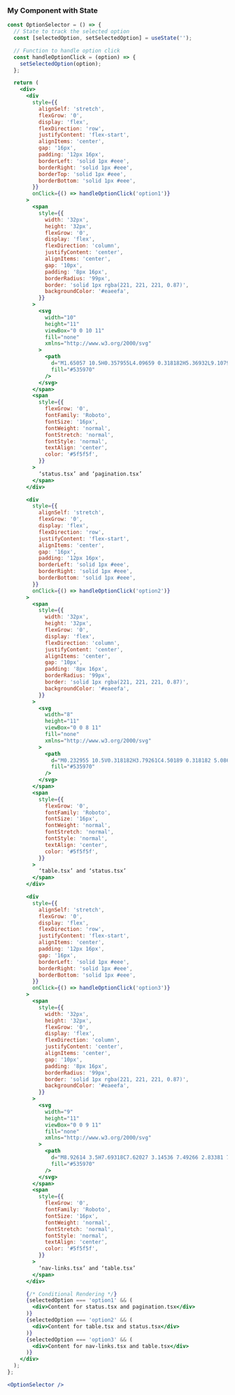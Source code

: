 
### My Component with State

```jsx
const OptionSelector = () => {
  // State to track the selected option
  const [selectedOption, setSelectedOption] = useState('');

  // Function to handle option click
  const handleOptionClick = (option) => {
    setSelectedOption(option);
  };

  return (
    <div>
      <div
        style={{
          alignSelf: 'stretch',
          flexGrow: '0',
          display: 'flex',
          flexDirection: 'row',
          justifyContent: 'flex-start',
          alignItems: 'center',
          gap: '16px',
          padding: '12px 16px',
          borderLeft: 'solid 1px #eee',
          borderRight: 'solid 1px #eee',
          borderTop: 'solid 1px #eee',
          borderBottom: 'solid 1px #eee',
        }}
        onClick={() => handleOptionClick('option1')}
      >
        <span
          style={{
            width: '32px',
            height: '32px',
            flexGrow: '0',
            display: 'flex',
            flexDirection: 'column',
            justifyContent: 'center',
            alignItems: 'center',
            gap: '10px',
            padding: '8px 16px',
            borderRadius: '99px',
            border: 'solid 1px rgba(221, 221, 221, 0.87)',
            backgroundColor: '#eaeefa',
          }}
        >
          <svg
            width="10"
            height="11"
            viewBox="0 0 10 11"
            fill="none"
            xmlns="http://www.w3.org/2000/svg"
          >
            <path
              d="M1.65057 10.5H0.357955L4.09659 0.318182H5.36932L9.10795 10.5H7.81534L4.77273 1.92898H4.69318L1.65057 10.5ZM2.12784 6.52273H7.33807V7.61648H2.12784V6.52273Z"
              fill="#535970"
            />
          </svg>
        </span>
        <span
          style={{
            flexGrow: '0',
            fontFamily: 'Roboto',
            fontSize: '16px',
            fontWeight: 'normal',
            fontStretch: 'normal',
            fontStyle: 'normal',
            textAlign: 'center',
            color: '#5f5f5f',
          }}
        >
          ‘status.tsx’ and ‘pagination.tsx’
        </span>
      </div>

      <div
        style={{
          alignSelf: 'stretch',
          flexGrow: '0',
          display: 'flex',
          flexDirection: 'row',
          justifyContent: 'flex-start',
          alignItems: 'center',
          gap: '16px',
          padding: '12px 16px',
          borderLeft: 'solid 1px #eee',
          borderRight: 'solid 1px #eee',
          borderBottom: 'solid 1px #eee',
        }}
        onClick={() => handleOptionClick('option2')}
      >
        <span
          style={{
            width: '32px',
            height: '32px',
            flexGrow: '0',
            display: 'flex',
            flexDirection: 'column',
            justifyContent: 'center',
            alignItems: 'center',
            gap: '10px',
            padding: '8px 16px',
            borderRadius: '99px',
            border: 'solid 1px rgba(221, 221, 221, 0.87)',
            backgroundColor: '#eaeefa',
          }}
        >
          <svg
            width="8"
            height="11"
            viewBox="0 0 8 11"
            fill="none"
            xmlns="http://www.w3.org/2000/svg"
          >
            <path
              d="M0.232955 10.5V0.318182H3.79261C4.50189 0.318182 5.08688 0.440814 5.54759 0.68608C6.00829 0.92803 6.35133 1.2545 6.5767 1.66548C6.80208 2.07315 6.91477 2.52557 6.91477 3.02273C6.91477 3.46023 6.83688 3.8215 6.68111 4.10653C6.52865 4.39157 6.32647 4.61695 6.07457 4.78267C5.82599 4.94839 5.55587 5.07102 5.2642 5.15057V5.25C5.57576 5.26989 5.88897 5.37926 6.20384 5.57812C6.5187 5.77699 6.7822 6.06203 6.99432 6.43324C7.20644 6.80445 7.3125 7.25852 7.3125 7.79545C7.3125 8.30587 7.1965 8.76491 6.96449 9.17259C6.73248 9.58026 6.36624 9.90341 5.86577 10.142C5.36529 10.3807 4.71402 10.5 3.91193 10.5H0.232955ZM1.46591 9.40625H3.91193C4.71733 9.40625 5.28906 9.25047 5.62713 8.93892C5.96851 8.62405 6.1392 8.2429 6.1392 7.79545C6.1392 7.45076 6.05137 7.13258 5.87571 6.84091C5.70005 6.54593 5.44981 6.31061 5.125 6.13494C4.80019 5.95597 4.41572 5.86648 3.97159 5.86648H1.46591V9.40625ZM1.46591 4.79261H3.75284C4.12405 4.79261 4.45881 4.7197 4.7571 4.57386C5.05871 4.42803 5.29735 4.22254 5.47301 3.95739C5.65199 3.69223 5.74148 3.38068 5.74148 3.02273C5.74148 2.57528 5.5857 2.19579 5.27415 1.88423C4.9626 1.56937 4.46875 1.41193 3.79261 1.41193H1.46591V4.79261Z"
              fill="#535970"
            />
          </svg>
        </span>
        <span
          style={{
            flexGrow: '0',
            fontFamily: 'Roboto',
            fontSize: '16px',
            fontWeight: 'normal',
            fontStretch: 'normal',
            fontStyle: 'normal',
            textAlign: 'center',
            color: '#5f5f5f',
          }}
        >
          ‘table.tsx’ and ‘status.tsx’
        </span>
      </div>

      <div
        style={{
          alignSelf: 'stretch',
          flexGrow: '0',
          display: 'flex',
          flexDirection: 'row',
          justifyContent: 'flex-start',
          alignItems: 'center',
          padding: '12px 16px',
          gap: '16px',
          borderLeft: 'solid 1px #eee',
          borderRight: 'solid 1px #eee',
          borderBottom: 'solid 1px #eee',
        }}
        onClick={() => handleOptionClick('option3')}
      >
        <span
          style={{
            width: '32px',
            height: '32px',
            flexGrow: '0',
            display: 'flex',
            flexDirection: 'column',
            justifyContent: 'center',
            alignItems: 'center',
            gap: '10px',
            padding: '8px 16px',
            borderRadius: '99px',
            border: 'solid 1px rgba(221, 221, 221, 0.87)',
            backgroundColor: '#eaeefa',
          }}
        >
          <svg
            width="9"
            height="11"
            viewBox="0 0 9 11"
            fill="none"
            xmlns="http://www.w3.org/2000/svg"
          >
            <path
              d="M8.92614 3.5H7.69318C7.62027 3.14536 7.49266 2.83381 7.31037 2.56534C7.13139 2.29688 6.91264 2.0715 6.65412 1.8892C6.39891 1.7036 6.11553 1.56439 5.80398 1.47159C5.49242 1.37879 5.16761 1.33239 4.82955 1.33239C4.21307 1.33239 3.65459 1.48816 3.15412 1.79972C2.65696 2.11127 2.26089 2.57031 1.96591 3.17685C1.67424 3.78338 1.52841 4.52746 1.52841 5.40909C1.52841 6.29072 1.67424 7.0348 1.96591 7.64134C2.26089 8.24787 2.65696 8.70691 3.15412 9.01847C3.65459 9.33002 4.21307 9.4858 4.82955 9.4858C5.16761 9.4858 5.49242 9.43939 5.80398 9.34659C6.11553 9.25379 6.39891 9.11624 6.65412 8.93395C6.91264 8.74834 7.13139 8.52131 7.31037 8.25284C7.49266 7.98106 7.62027 7.66951 7.69318 7.31818H8.92614C8.83333 7.83854 8.6643 8.30421 8.41903 8.7152C8.17377 9.12618 7.86885 9.47585 7.50426 9.7642C7.13968 10.0492 6.73035 10.2663 6.27628 10.4155C5.82552 10.5646 5.34328 10.6392 4.82955 10.6392C3.96117 10.6392 3.18892 10.4271 2.51278 10.0028C1.83665 9.5786 1.30469 8.97538 0.916903 8.19318C0.529119 7.41098 0.335227 6.48295 0.335227 5.40909C0.335227 4.33523 0.529119 3.4072 0.916903 2.625C1.30469 1.8428 1.83665 1.23958 2.51278 0.815341C3.18892 0.391098 3.96117 0.178977 4.82955 0.178977C5.34328 0.178977 5.82552 0.253551 6.27628 0.402699C6.73035 0.551846 7.13968 0.770596 7.50426 1.05895C7.86885 1.34399 8.17377 1.692 8.41903 2.10298C8.6643 2.51065 8.83333 2.97633 8.92614 3.5Z"
              fill="#535970"
            />
          </svg>
        </span>
        <span
          style={{
            flexGrow: '0',
            fontFamily: 'Roboto',
            fontSize: '16px',
            fontWeight: 'normal',
            fontStretch: 'normal',
            fontStyle: 'normal',
            textAlign: 'center',
            color: '#5f5f5f',
          }}
        >
          ‘nav-links.tsx’ and ‘table.tsx’
        </span>
      </div>

      {/* Conditional Rendering */}
      {selectedOption === 'option1' && (
        <div>Content for status.tsx and pagination.tsx</div>
      )}
      {selectedOption === 'option2' && (
        <div>Content for table.tsx and status.tsx</div>
      )}
      {selectedOption === 'option3' && (
        <div>Content for nav-links.tsx and table.tsx</div>
      )}
    </div>
  );
};

<OptionSelector />
